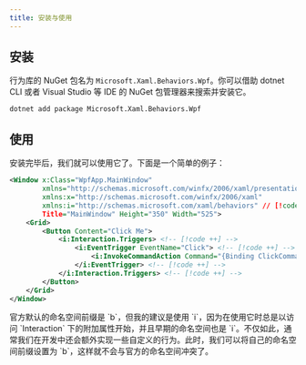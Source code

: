 ```yaml
---
title: 安装与使用
---
```


## 安装

行为库的 NuGet 包名为 `Microsoft.Xaml.Behaviors.Wpf`。你可以借助 dotnet CLI 或者 Visual Studio 等 IDE 的 NuGet 包管理器来搜索并安装它。

```shell
dotnet add package Microsoft.Xaml.Behaviors.Wpf
```

## 使用

安装完毕后，我们就可以使用它了。下面是一个简单的例子：

```xml title="MainWindow.xaml"
<Window x:Class="WpfApp.MainWindow"
        xmlns="http://schemas.microsoft.com/winfx/2006/xaml/presentation"
        xmlns:x="http://schemas.microsoft.com/winfx/2006/xaml"
        xmlns:i="http://schemas.microsoft.com/xaml/behaviors" // [!code ++]
        Title="MainWindow" Height="350" Width="525">
    <Grid>
        <Button Content="Click Me">
            <i:Interaction.Triggers> <!-- [!code ++] -->
                <i:EventTrigger EventName="Click"> <!-- [!code ++] -->
                    <i:InvokeCommandAction Command="{Binding ClickCommand}" /> <!-- [!code ++] -->
                </i:EventTrigger> <!-- [!code ++] -->
            </i:Interaction.Triggers> <!-- [!code ++] -->
        </Button>
    </Grid>
</Window>
```

<Callout type="info" title="提示">
    官方默认的命名空间前缀是 `b`，但我的建议是使用 `i`，因为在使用它时总是以访问 `Interaction` 下的附加属性开始，并且早期的命名空间也是 `i`。不仅如此，通常我们在开发中还会额外实现一些自定义的行为。此时，我们可以将自己的命名空间前缀设置为 `b`，这样就不会与官方的命名空间冲突了。
</Callout>